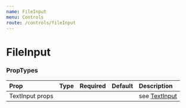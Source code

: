 ```yaml
---
name: FileInput
menu: Controls
route: /controls/fileInput
---
```



# FileInput

<Playground>
    <FileInput />
</Playground>


### PropTypes

| Prop | Type | Required | Default | Description |
|:-----|:-----|:---------|:--------|:------------|
| TextInput props | | | | see [TextInput](/components/textInput) |
